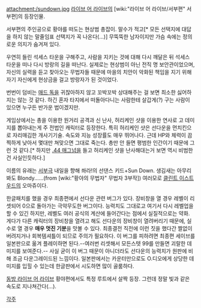 attachment:/sundown.jpg
[[라이브 어 라이브]]의 [wiki:"라이브 어 라이브/서부편" 서부편]의 등장인물.

서부편의 주인공으로 황야를 떠도는 현상범 총잡이. 말수가 적고[* 모든 선택지에 대답을 하지 않는 말줄임표 선택지가 꼭 나온다(…)] 무뚝뚝한 남자이지만 가슴 속에는 정의로운 의지가 숨겨져 있다. 

우연히 들린 석세스 타운을 구해주고, 사람을 지키는 것에 대해 다시 깨달은 뒤 석세스 타운을 떠나 다시 방랑의 길을 떠난다. 실제로는 현상범이 아닌 전직 명 보안관이었으며, 자신의 실력을 듣고 찾아오는 무법자들 때문에 마을의 치안이 악화된 책임을 지기 위해 자기 자신에게 현상금을 걸고 방랑자가 된 것이었다.

번번이 덤비는 [[매드 독]]을 귀찮아하지 않고 꼬박꼬박 상대해주는 걸 보면 최소한 싫어하지는 않는 것 같다. 하긴 혼자 타지에서 떠돌아다니는 사람한테 살갑게(?) 구는 사람이 있으면 누구든 반가운 법이겠지만.

게임상에서는 총을 이용한 원거리 공격과 신 난사, 허리케인 샷을 이용한 연사로 고 데미지를 뽑아내는게 주 전법인 캐릭터로 등장한다. 특히 허리케인 샷은 선다운을 먼치킨으로 자리매김한 개사기기술. 속도와 지능 성장률도 매우 뛰어나다. 근데 HP와 체력이 끔찍하게 낮아서 몇대만 쳐맞으면 그대로 죽는다. 총만 안 들면 평범한 인간이기 때문에 그런 것 같다.[* 하지만 [[.44 매그넘]]을 들고 허리케인 샷을 난사해대는거 보면 역시 비범한건 사실인듯하다.]

이름의 유래는 [[서부극]] 내일을 향해 쏴라!의 선댄스 키드+Sun Down. 생김새는 아무리 봐도 Blondy......(from [wiki:"황야의 무법자" 무법자 3부작]) 여러모로 [[클린트 이스트우드]]의 오마쥬이다.

한글패치를 했을 경우 최종편에서 선다운 관련 버그가 있다. 장비창을 열 경우 레벨이 리셋되어 0으로 돌아가는 극악무도한 버그이다. 능력치도 그대로고 여기서 다시 레벨업을 할 수 있긴 하지만, 레벨도 여러 공식의 계산에 들어간다는 점에서 실질적으로는 약화.  게다가 다른 캐릭터의 장비창을 열려고 해도 선다운의 장비창이 열려버리기 때문에, 실수로 열 경우 '''매우 멋진 기분'''을 맛볼 수 있다. 최종결전 직전에 이런 짓을 했다간 짤없이 버려지거나 회복템셔틀이 되므로 주의가 필요하다. 이 버그를 피하려면 최종편 세이브를 일본판으로 옮겨 플레이하면 된다.--여러번 리셋해서 모든스텟 99를 만들면 괴랄한 데미지를 보여준다.-- 사실 굳이 이 버그 때문이 아니더라도 선다운의 능력치가 원판에 비해 조금 다운그레이드된 느낌이다. 일본판에서는 카운터만으로도 O.디오에게 상당한 데미지를 입힐 수 있는데 한글판에서 시도하면 많이 골룸하다.

[[동방 라이브 어 라이브]] 황야편에서도 특정 루트에서 살짝 등장. 그런데 정말 빛과 같은 속도로 지나쳐간다(…).

[[각주]]
